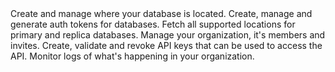 <CardGroup cols={2}>
  <Card title="Groups API" icon="sitemap" href="/api-reference/groups">
    Create and manage where your database is located.
  </Card>
  <Card title="Database API" icon="database" href="/api-reference/databases">
    Create, manage and generate auth tokens for databases.
  </Card>
  <Card
    title="Locations API"
    icon="location-dot"
    href="/api-reference/locations"
  >
    Fetch all supported locations for primary and replica databases.
  </Card>
  <Card
    title="Organizations API"
    icon="user-group"
    href="/api-reference/organizations"
  >
    Manage your organization, it's members and invites.
  </Card>
  <Card title="API Tokens API" icon="key" href="/api-reference/tokens">
    Create, validate and revoke API keys that can be used to access the API.
  </Card>
  <Card title="Audit Logs API" icon="key" href="/api-reference/audit-logs">
    Monitor logs of what's happening in your organization.
  </Card>
</CardGroup>
